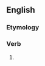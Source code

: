==English==

===Etymology===
{{suffix|en|abate|eth}}

===Verb===
{{head|en|verb form}}

# {{en-archaic third-person singular of|abate}}